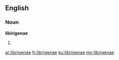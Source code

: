 ==English==

===Noun===
'''libirigenae'''

# {{plural of|librigena}}

[[ar:librigenae]]
[[fr:librigenae]]
[[ku:librigenae]]
[[my:librigenae]]